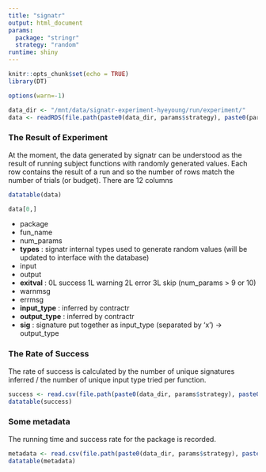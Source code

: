 ```yaml
---
title: "signatr"
output: html_document
params:
  package: "stringr"
  strategy: "random"
runtime: shiny
---
```


```r
knitr::opts_chunk$set(echo = TRUE)
library(DT)

options(warn=-1)

data_dir <- "/mnt/data/signatr-experiment-hyeyoung/run/experiment/"
data <- readRDS(file.path(paste0(data_dir, params$strategy), paste0(params$package, "_data.RDS")))
```

### The Result of Experiment

At the moment, the data generated by signatr can be understood as the result of running subject functions with randomly generated values. Each row contains the result of a run and so the number of rows match the number of trials (or budget). There are 12 columns 

```r
datatable(data)
```



```r
data[0,]
```

+ package
+ fun_name
+ num_params
+ **types**       : signatr internal types used to generate random values (will be updated to interface with the database)
+ input
+ output
+ **exitval**     : 0L success 1L warning 2L error 3L skip (num_params > 9 or 10)
+ warnmsg
+ errmsg
+ **input_type**  : inferred by contractr
+ **output_type** : inferred by contractr
+ **sig**         : signature put together as input_type (separated by 'x') -> output_type


### The Rate of Success

The rate of success is calculated by the number of unique signatures inferred / the number of unique input type tried per function.

```r
success <- read.csv(file.path(paste0(data_dir, params$strategy), paste0(params$package, "_success.csv")))
datatable(success)
```

### Some metadata

The running time and success rate for the package is recorded.

```r
metadata <- read.csv(file.path(paste0(data_dir, params$strategy), paste0(params$package, "_metadata.csv")))
datatable(metadata)
```
